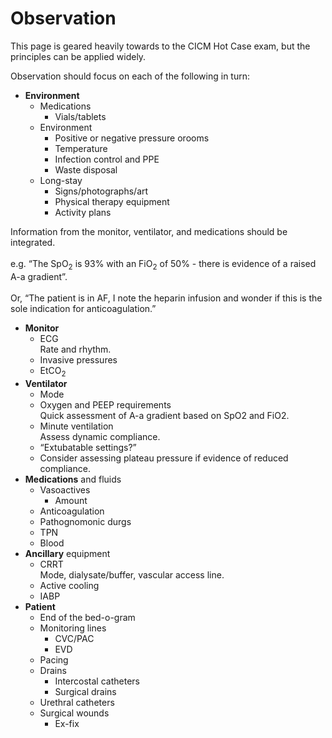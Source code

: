 # Observation

:::info
This page is geared heavily towards to the CICM Hot Case exam, but the principles can be applied widely.
:::


Observation should focus on each of the following in turn:

* **Environment**
	* Medications
		* Vials/tablets
	* Environment
		* Positive or negative pressure orooms
		* Temperature
		* Infection control and PPE
		* Waste disposal
	* Long-stay
		* Signs/photographs/art
		* Physical therapy equipment
		* Activity plans


:::column-margin
Information from the monitor, ventilator, and medications should be integrated.<br><br> e.g. "The SpO~2~ is 93% with an FiO~2~ of 50% - there is evidence of a raised A-a gradient". <br><br>Or, "The patient is in AF, I note the heparin infusion and wonder if this is the sole indication for anticoagulation."
:::

* **Monitor**
	* ECG\
	Rate and rhythm.
	* Invasive pressures
	* EtCO~2~
* **Ventilator**
	* Mode
	* Oxygen and PEEP requirements\
	Quick assessment of A-a gradient based on SpO2 and FiO2.
	* Minute ventilation\
	Assess dynamic compliance.
	* "Extubatable settings?"
	* Consider assessing plateau pressure if evidence of reduced compliance.
* **Medications** and fluids
	* Vasoactives
		* Amount
	* Anticoagulation
	* Pathognomonic durgs
	* TPN
	* Blood


* **Ancillary** equipment
	* CRRT\
	Mode, dialysate/buffer, vascular access line.
	* Active cooling
	* IABP


* **Patient**
	* End of the bed-o-gram
	* Monitoring lines
		* CVC/PAC
		* EVD
	* Pacing
	* Drains
		* Intercostal catheters
		* Surgical drains
	* Urethral catheters
	* Surgical wounds
		* Ex-fix
